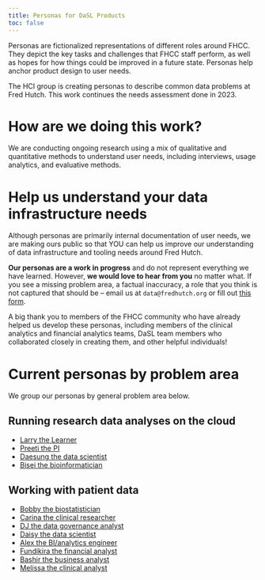 ```yaml
---
title: Personas for DaSL Products
toc: false
---
```


Personas are fictionalized representations of different roles around FHCC. They depict the key tasks and challenges that FHCC staff perform, as well as hopes for how things could be improved in a future state. Personas help anchor product design to user needs.

The HCI group is creating personas to describe common data problems at Fred Hutch. This work continues the needs assessment done in 2023.

# How are we doing this work?

We are conducting ongoing research using a mix of qualitative and quantitative methods to understand user needs, including interviews, usage analytics, and evaluative methods.

# Help us understand your data infrastructure needs

Although personas are primarily internal documentation of user needs, we are making ours public so that YOU can help us improve our understanding of data infrastructure and tooling needs around Fred Hutch.

**Our personas are a work in progress** and do not represent everything we have learned. However, **we would love to hear from you** no matter what. If you see a missing problem area, a factual inaccuracy, a role that you think is not captured that should be -- email us at `data@fredhutch.org` or fill out [this form](https://forms.office.com/r/4Nh20Zk8NB).

A big thank you to members of the FHCC community who have already helped us develop these personas, including members of the clinical analytics and financial analytics teams, DaSL team members who collaborated closely in creating them, and other helpful individuals!

# Current personas by problem area

We group our personas by general problem area below.

## Running research data analyses on the cloud

-   [Larry the Learner](/family/proof/larry-the-learner.html)
-   [Preeti the PI](/family/proof/preeti-the-pi.html)
-   [Daesung the data scientist](/family/proof/daesung-the-data-scientist.html)
-   [Bisei the bioinformatician](/family/proof/bisei-the-bioinformatics-researcher.html)

## Working with patient data

-   [Bobby the biostatistician](/family/cards/bobby-the-biostatistician.html)
-   [Carina the clinical researcher](/family/cards/carina-the-clinical-researcher.html)
-   [DJ the data governance analyst](/family/cards/DJ-data-governance-analyst.html)
-   [Daisy the data scientist](/family/cards/Daisy-the-data-scientist.html)
-   [Alex the BI/analytics engineer](/family/cards/Alex-the-bi-analytics-engineer.html)
-   [Fundikira the financial analyst](/family/cards/Fundikira-the-financial-analyst.html)
-   [Bashir the business analyst](/family/cards/Bashir-the-business-analyst.html)
-   [Melissa the clinical analyst](/family/cards/melissa-clinical-analyst.html)
